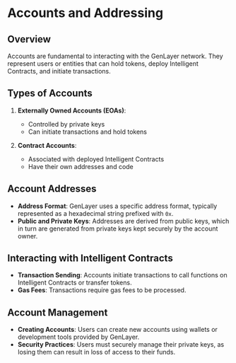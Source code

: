 # Accounts and Addressing

## Overview

Accounts are fundamental to interacting with the GenLayer network. They represent users or entities that can hold tokens, deploy Intelligent Contracts, and initiate transactions.

## Types of Accounts

1. **Externally Owned Accounts (EOAs)**: 
   - Controlled by private keys
   - Can initiate transactions and hold tokens

2. **Contract Accounts**: 
   - Associated with deployed Intelligent Contracts
   - Have their own addresses and code

## Account Addresses

- **Address Format**: GenLayer uses a specific address format, typically represented as a hexadecimal string prefixed with `0x`.
- **Public and Private Keys**: Addresses are derived from public keys, which in turn are generated from private keys kept securely by the account owner.

## Interacting with Intelligent Contracts

- **Transaction Sending**: Accounts initiate transactions to call functions on Intelligent Contracts or transfer tokens.
- **Gas Fees**: Transactions require gas fees to be processed.

## Account Management

- **Creating Accounts**: Users can create new accounts using wallets or development tools provided by GenLayer.
- **Security Practices**: Users must securely manage their private keys, as losing them can result in loss of access to their funds.